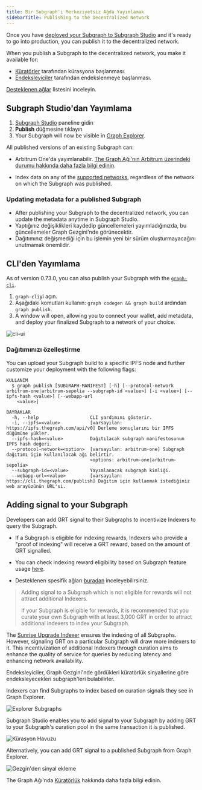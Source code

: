```yaml
---
title: Bir Subgraph'i Merkeziyetsiz Ağda Yayımlamak
sidebarTitle: Publishing to the Decentralized Network
---
```


Once you have [deployed your Subgraph to Subgraph Studio](/deploying/deploying-a-subgraph-to-studio/) and it's ready to go into production, you can publish it to the decentralized network.

When you publish a Subgraph to the decentralized network, you make it available for:

- [Küratörler](/resources/roles/curating/) tarafından kürasyona başlanması.
- [Endeksleyiciler](/indexing/overview/) tarafından endekslenmeye başlanması.

<VideoEmbed title="How to Publish a Subgraph to Arbitrum" youtube="satdwdbvzAQ" />

[Desteklenen ağlar](/supported-networks/) listesini inceleyin.

## Subgraph Studio'dan Yayımlama

1. [Subgraph Studio](https://thegraph.com/studio/) paneline gidin
2. **Publish** düğmesine tıklayın
3. Your Subgraph will now be visible in [Graph Explorer](https://thegraph.com/explorer/).

All published versions of an existing Subgraph can:

- Arbitrum One'da yayımlanabilir. [The Graph Ağı'nın Arbitrum üzerindeki durumu hakkında daha fazla bilgi edinin](/archived/arbitrum/arbitrum-faq/).

- Index data on any of the [supported networks](/supported-networks/), regardless of the network on which the Subgraph was published.

### Updating metadata for a published Subgraph

- After publishing your Subgraph to the decentralized network, you can update the metadata anytime in Subgraph Studio.
- Yaptığınız değişiklikleri kaydedip güncellemeleri yayımladığınızda, bu güncellemeler Graph Gezgini'nde görünecektir.
- Dağıtımınız değişmediği için bu işlemin yeni bir sürüm oluşturmayacağını unutmamak önemlidir.

## CLI'den Yayımlama

As of version 0.73.0, you can also publish your Subgraph with the [`graph-cli`](https://github.com/graphprotocol/graph-tooling/tree/main/packages/cli).

1. `graph-cli`yi açın.
2. Aşağıdaki komutları kullanın: `graph codegen && graph build` ardından `graph publish`.
3. A window will open, allowing you to connect your wallet, add metadata, and deploy your finalized Subgraph to a network of your choice.

![cli-ui](/img/cli-ui.png)

### Dağıtımınızı özelleştirme

You can upload your Subgraph build to a specific IPFS node and further customize your deployment with the following flags:

```
KULLANIM
  $ graph publish [SUBGRAPH-MANIFEST] [-h] [--protocol-network arbitrum-one|arbitrum-sepolia --subgraph-id <value>] [-i <value>] [--ipfs-hash <value>] [--webapp-url
    <value>]

BAYRAKLAR
  -h, --help                   CLI yardımını gösterir.
  -i, --ipfs=<value>           [varsayılan: https://ipfs.thegraph.com/api/v0] Derleme sonuçlarını bir IPFS düğümüne yükler.
  --ipfs-hash=<value>          Dağıtılacak subgraph manifestosunun IPFS hash değeri.
  --protocol-network=<option>  [varsayılan: arbitrum-one] Subgraph dağıtımı için kullanılacak ağı belirtir.
                               <options: arbitrum-one|arbitrum-sepolia>
  --subgraph-id=<value>        Yayımlanacak subgraph kimliği.
  --webapp-url=<value>         [varsayılan: https://cli.thegraph.com/publish] Dağıtım için kullanmak istediğiniz web arayüzünün URL'si.

```

## Adding signal to your Subgraph

Developers can add GRT signal to their Subgraphs to incentivize Indexers to query the Subgraph.

- If a Subgraph is eligible for indexing rewards, Indexers who provide a "proof of indexing" will receive a GRT reward, based on the amount of GRT signalled.

- You can check indexing reward eligibility based on Subgraph feature usage [here](https://github.com/graphprotocol/indexer/blob/main/docs/feature-support-matrix.md).

- Desteklenen spesifik ağları [buradan](/supported-networks/) inceleyebilirsiniz.

> Adding signal to a Subgraph which is not eligible for rewards will not attract additional Indexers.
>
> If your Subgraph is eligible for rewards, it is recommended that you curate your own Subgraph with at least 3,000 GRT in order to attract additional indexers to index your Subgraph.

The [Sunrise Upgrade Indexer](/archived/sunrise/#what-is-the-upgrade-indexer) ensures the indexing of all Subgraphs. However, signaling GRT on a particular Subgraph will draw more indexers to it. This incentivization of additional Indexers through curation aims to enhance the quality of service for queries by reducing latency and enhancing network availability.

Endeksleyiciler, Graph Gezgini'nde gördükleri küratörlük sinyallerine göre endeksleyecekleri subgraph'leri bulabilirler.

Indexers can find Subgraphs to index based on curation signals they see in Graph Explorer.

![Explorer Subgraphs](/img/explorer-subgraphs.png)

Subgraph Studio enables you to add signal to your Subgraph by adding GRT to your Subgraph's curation pool in the same transaction it is published.

![Kürasyon Havuzu](/img/curate-own-subgraph-tx.png)

Alternatively, you can add GRT signal to a published Subgraph from Graph Explorer.

![Gezgin'den sinyal ekleme](/img/signal-from-explorer.png)

The Graph Ağı'nda [Küratörlük](/resources/roles/curating/) hakkında daha fazla bilgi edinin.

